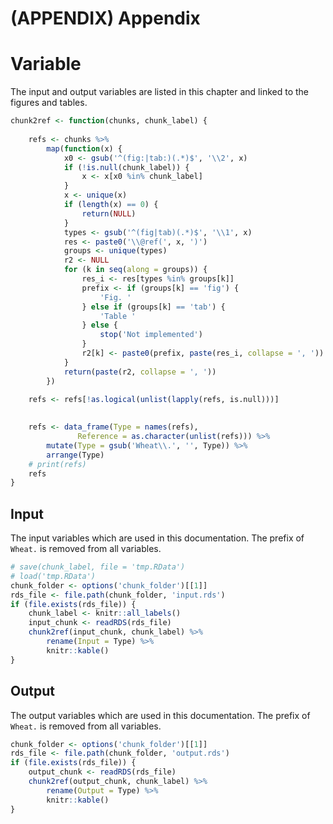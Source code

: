 # (APPENDIX) Appendix {-}

# Variable {#cha:variable}

The input and output variables are listed in this chapter and linked to the figures and tables.

```r

chunk2ref <- function(chunks, chunk_label) {
    
    refs <- chunks %>% 
        map(function(x) {
            x0 <- gsub('^(fig:|tab:)(.*)$', '\\2', x)
            if (!is.null(chunk_label)) {
                x <- x[x0 %in% chunk_label]
            }
            x <- unique(x)
            if (length(x) == 0) {
                return(NULL)
            }
            types <- gsub('^(fig|tab)(.*)$', '\\1', x)
            res <- paste0('\\@ref(', x, ')')
            groups <- unique(types)
            r2 <- NULL
            for (k in seq(along = groups)) {
                res_i <- res[types %in% groups[k]]
                prefix <- if (groups[k] == 'fig') {
                    'Fig. '
                } else if (groups[k] == 'tab') {
                    'Table '
                } else {
                    stop('Not implemented')
                }
                r2[k] <- paste0(prefix, paste(res_i, collapse = ', '))
            }
            return(paste(r2, collapse = ', '))
        }) 

    refs <- refs[!as.logical(unlist(lapply(refs, is.null)))]
    
    
    refs <- data_frame(Type = names(refs),
               Reference = as.character(unlist(refs))) %>% 
        mutate(Type = gsub('Wheat\\.', '', Type)) %>%
        arrange(Type)
    # print(refs)
    refs
}

```

<h2>Input  </h2>

The input variables which are used in this documentation. The prefix of `Wheat.` is removed from all variables.

```r
# save(chunk_label, file = 'tmp.RData')
# load('tmp.RData')
chunk_folder <- options('chunk_folder')[[1]]
rds_file <- file.path(chunk_folder, 'input.rds')
if (file.exists(rds_file)) {
    chunk_label <- knitr::all_labels()
    input_chunk <- readRDS(rds_file)
    chunk2ref(input_chunk, chunk_label) %>%
        rename(Input = Type) %>% 
        knitr::kable()
}
```



<h2>Output </h2>

The output variables which are used in this documentation. The prefix of `Wheat.` is removed from all variables.

```r
chunk_folder <- options('chunk_folder')[[1]]
rds_file <- file.path(chunk_folder, 'output.rds')
if (file.exists(rds_file)) {
    output_chunk <- readRDS(rds_file)
    chunk2ref(output_chunk, chunk_label) %>%
        rename(Output = Type) %>% 
        knitr::kable()
}
```

